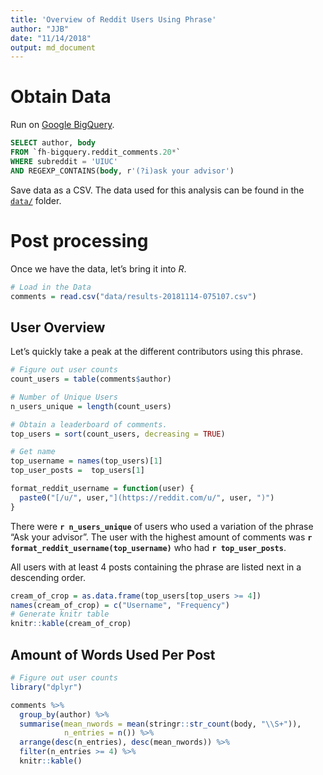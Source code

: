```yaml
---
title: 'Overview of Reddit Users Using Phrase'
author: "JJB"
date: "11/14/2018"
output: md_document
---
```


# Obtain Data

Run on [Google BigQuery](https://console.cloud.google.com/bigquery).

```sql
SELECT author, body
FROM `fh-bigquery.reddit_comments.20*`
WHERE subreddit = 'UIUC'
AND REGEXP_CONTAINS(body, r'(?i)ask your advisor')
```

Save data as a CSV. The data used for this analysis can be found in the [`data/`](data/) folder.

# Post processing

Once we have the data, let's bring it into _R_.

```r
# Load in the Data
comments = read.csv("data/results-20181114-075107.csv")
```

## User Overview

Let's quickly take a peak at the different contributors using this phrase.

```r
# Figure out user counts
count_users = table(comments$author)

# Number of Unique Users
n_users_unique = length(count_users)

# Obtain a leaderboard of comments.
top_users = sort(count_users, decreasing = TRUE)

# Get name
top_username = names(top_users)[1]
top_user_posts =  top_users[1]

```

```r
format_reddit_username = function(user) {
  paste0("[/u/", user,"](https://reddit.com/u/", user, ")")
}
```


There were **`r n_users_unique`** of users who used a variation of the phrase
"Ask your advisor". The user with the highest amount of comments was 
**`r format_reddit_username(top_username)`** who had **`r top_user_posts`**.

All users with at least 4 posts containing the phrase are listed next in a
descending order.

```r
cream_of_crop = as.data.frame(top_users[top_users >= 4])
names(cream_of_crop) = c("Username", "Frequency")
# Generate knitr table
knitr::kable(cream_of_crop)
```

## Amount of Words Used Per Post

```r
# Figure out user counts
library("dplyr")

comments %>%
  group_by(author) %>%
  summarise(mean_nwords = mean(stringr::str_count(body, "\\S+")),
            n_entries = n()) %>%
  arrange(desc(n_entries), desc(mean_nwords)) %>%
  filter(n_entries >= 4) %>%
  knitr::kable()
```

